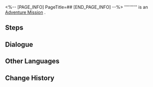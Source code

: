 <%-- [PAGE_INFO]
PageTitle=##
[END_PAGE_INFO] --%>
{{Stub|Dialogue.}}
{{Mission Infobox
|id            = 4015505
|title         = 
|image         = <!--Mission .png-->
|type          = Adventure
|event_name    = 
|chapter       = 
|requirements  = [[Adventure Mission]] ''[[Hexanexus: Development Team Interview]]'' completed
|summary       = <!--official mission summary from Fate's Atlas-->
|characters    = Trailblazer
|startLocation = [[<!--starting world-->]] - [[<!--starting area-->]]
|world         = <!--starting world-->
|area          = <!--starting area-->
|prev          = Hexanexus: Development Team Interview
|next          = 
|rewards       = 
}}
'''''''''' is an [[Adventure Mission]]<!--in [world]-->.

==Steps==


<!--
==Gameplay Notes==

--><!--
==Trial Character==

-->
==Dialogue==
{{Stub Dialogue}}
{{Dialogue Start}}
:{{tx}}
{{Dialogue End}}

==Other Languages==
{{Other Languages
|en   = 
|zhs  = 
|zht  = 
|ja   = 
|ko   = 
|es   = 
|fr   = 
|ru   = 
|th   = 
|vi   = 
|de   = 
|id   = 
|pt   = 
}}

==Change History==
{{Change History|2.4}}
